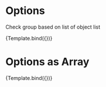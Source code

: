 


<Meta title="Components/RadioGroup/Options" component={VvRadioGroup} />

# Options

Check group based on list of object list

<Canvas>
	<Story
		name="Options"
		play={radioOptionsTest}
		args={{
			name: 'options',
			options: [
				{ value: 1, label: 'Mela' },
				{ value: 2, label: 'Pera' },
				{ value: 3, label: 'Banana' }
			],
			role: 'radiogroup'
		}}>
		{Template.bind({})}
	</Story>
</Canvas>

# Options as Array

<Canvas>
	<Story
		name="Options as Array"
		play={arrayOptionsTest}
		args={{
			name: 'options',
			options: ['Primo', 'Secondo', 'Terzo']
		}}>
		{Template.bind({})}
	</Story>
</Canvas>
